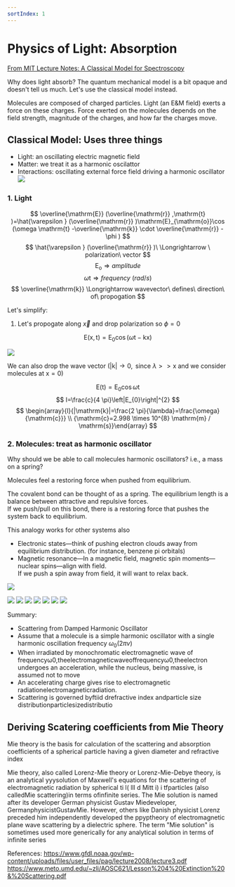 ```yaml
---
sortIndex: 1
---
```

# Physics of Light: Absorption
[From MIT Lecture Notes: A Classical Model for Spectroscopy](https://ocw.mit.edu/courses/chemistry/5-33-advanced-chemical-experimentation-and-instrumentation-fall-2007/lecture-notes/classicalspec.pdf)

Why does light absorb? The quantum mechanical model is a bit opaque and doesn't tell us much. Let's use the classical model instead.

Molecules are composed of charged particles. Light (an E&M field) exerts a force on these charges. Force exerted on the molecules depends on the field strength, magnitude of the charges, and how far the charges move.

## **Classical Model:** Uses three things
- Light: an oscillating electric magnetic field
- Matter: we treat it as a harmonic oscilattor
- Interactions: oscillating external force field driving a harmonic oscillator
![](../assets/why-molecules-absorb.png)

### 1. Light

$$
\overline{\mathrm{E}} (\overline{\mathrm{r}} ,\mathrm{t} )=\hat{\varepsilon } (\overline{\mathrm{r}} )\mathrm{E}_{\mathrm{o}}\cos (\omega \mathrm{t} -\overline{\mathrm{k}} \cdot \overline{\mathrm{r}} -\phi )
$$
$$
\hat{\varepsilon } (\overline{\mathrm{r}} )\ \Longrightarrow \ polarization\ vector
$$
$$
\mathrm{E}_{\mathrm{o}} \Longrightarrow amplitude
$$
$$
\omega \mathrm{t} \Longrightarrow frequency\ ( rad/s)
$$
$$
\overline{\mathrm{k}} \Longrightarrow wavevector\ defines\ direction\ of\ propogation
$$

Let's simplify:

1. Let's propogate along $\vec{x}$ and drop polarization so $\phi=0$

$$
\mathrm{E}(\mathrm{x}, \mathrm{t})=\mathrm{E}_{0} \cos (\omega \mathrm{t}-\mathrm{kx})
$$

![](../assets/light-oscillation-in-space.png)

We can also drop the wave vector $(|\mathrm{k}| \rightarrow 0, \text { since } \lambda>>\mathrm{x} \text { and we consider molecules at } \mathrm{x}=0)$

$$
\mathrm{E}(\mathrm{t})=\mathrm{E}_{0} \cos \omega \mathrm{t}
$$
$$
I=\frac{c}{4 \pi}\left|E_{0}\right|^{2}
$$
$$
\begin{array}{l}{|\mathrm{k}|=\frac{2 \pi}{\lambda}=\frac{\omega}{\mathrm{c}}} \\ {\mathrm{c}=2.998 \times 10^{8} \mathrm{m} / \mathrm{s}}\end{array}
$$

### 2. Molecules: treat as harmonic oscillator

Why should we be able to call molecules harmonic oscillators?  i.e., a mass on a spring?

Molecules feel a restoring force when pushed from equilibrium.

The covalent bond can be thought of as a spring.  The equilibrium length is a balance between attractive and repulsive forces. \
If we push/pull on this bond, there is a restoring force that pushes the system back to equilibrium.

This analogy works for other systems also
  - Electronic states—think of pushing electron clouds away from equilibrium distribution. (for instance, benzene pi orbitals)
  - Magnetic resonance—In a magnetic field, magnetic spin moments—nuclear spins—align with field.\
    If we push a spin away from field, it will want to relax back.

![](../assets/classic-eq-of-harmonic-oscillation.png)

![](../assets/draft-physics-absorption-derivation1.png)
![](../assets/draft-physics-absorption-derivation2.png)
![](../assets/draft-physics-absorption-derivation3.png)
![](../assets/draft-physics-absorption-derivation4.png)
![](../assets/draft-physics-absorption-derivation5.png)
![](../assets/draft-physics-absorption-derivation6.png)
![](../assets/draft-physics-absorption-derivation7.png)

Summary:
- Scattering from Damped Harmonic Oscillator
- Assume that a molecule is a simple harmonic oscillator with a single harmonic oscillation frequency $\omega_{0}(2 \pi v)$
- When irradiated by monochromatic electromagnetic wave of frequencyω0,theelectromagneticwaveoffrequencyω0,theelectron undergoes an acceleration, while the nucleus, being massive, is assumed not to move
- An accelerating charge gives rise to electromagnetic radiationelectromagneticradiation.
- Scattering is governed byftiid    drefractive index andparticle size distributionparticlesizedistributio

## Deriving Scatering coefficients from Mie Theory

Mie theory is the basis for calculation of the scattering and absorption coefficients of a spherical particle having a given diameter and refractive index

Mie theory, also called Lorenz-Mie theory or Lorenz-Mie-Debye theory, is an analytical yyysolution of Maxwell's equations for the scattering of electromagnetic radiation by spherical ti  l(  lll  d Mitt   i) i   tfparticles (also calledMie scattering)in terms ofinfinite series. The Mie solution is named after its developer  German physicist Gustav Miedeveloper, GermanphysicistGustavMie. However, others like Danish physicist Lorenz preceded him independently developed the ppyptheory of electromagnetic plane wave scattering by a dielectric sphere. The term "Mie solution" is sometimes used more generically for any analytical solution in terms of infinite series

References:
https://www.gfdl.noaa.gov/wp-content/uploads/files/user_files/pag/lecture2008/lecture3.pdf
https://www.meto.umd.edu/~zli/AOSC621/Lesson%204%20Extinction%20&%20Scattering.pdf